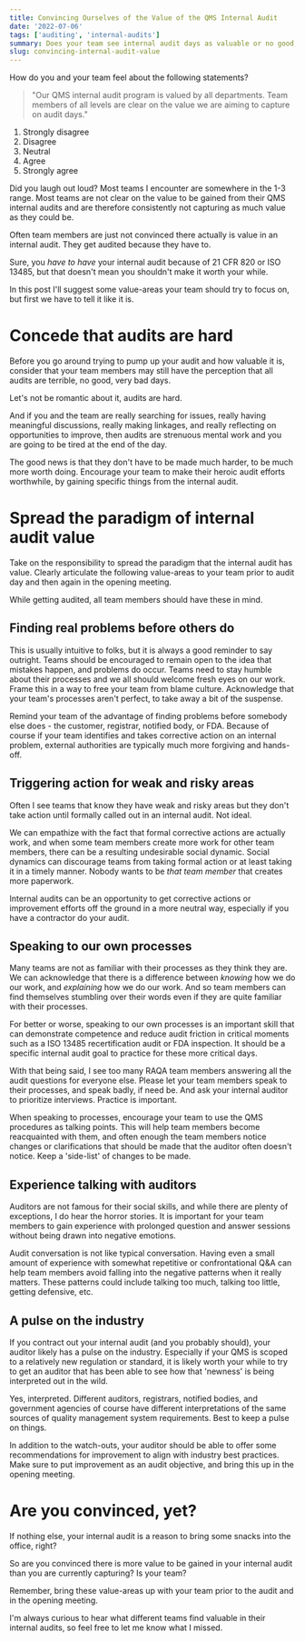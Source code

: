 ```yaml
---
title: Convincing Ourselves of the Value of the QMS Internal Audit
date: '2022-07-06'
tags: ['auditing', 'internal-audits']
summary: Does your team see internal audit days as valuable or no good, terrible, very bad days?
slug: convincing-internal-audit-value
---
```


How do you and your team feel about the following statements?

> "Our QMS internal audit program is valued by all departments. Team members of all levels are clear on the value we are aiming to capture on audit days."

1. Strongly disagree
2. Disagree
3. Neutral
4. Agree
5. Strongly agree

Did you laugh out loud? Most teams I encounter are somewhere in the 1-3 range. Most teams are not clear on the value to be gained from their QMS internal audits and are therefore consistently not capturing as much value as they could be.

Often team members are just not convinced there actually is value in an internal audit. They get audited because they have to.

Sure, you _have to have_ your internal audit because of 21 CFR 820 or ISO 13485, but that doesn't mean you shouldn't make it worth your while.

In this post I'll suggest some value-areas your team should try to focus on, but first we have to tell it like it is.

# Concede that audits are hard

Before you go around trying to pump up your audit and how valuable it is, consider that your team members may still have the perception that all audits are terrible, no good, very bad days.

Let's not be romantic about it, audits are hard.

And if you and the team are really searching for issues, really having meaningful discussions, really making linkages, and really reflecting on opportunities to improve, then audits are strenuous mental work and you are going to be tired at the end of the day.

The good news is that they don't have to be made much harder, to be much more worth doing. Encourage your team to make their heroic audit efforts worthwhile, by gaining specific things from the internal audit.

# Spread the paradigm of internal audit value

Take on the responsibility to spread the paradigm that the internal audit has value. Clearly articulate the following value-areas to your team prior to audit day and then again in the opening meeting.

While getting audited, all team members should have these in mind.

## Finding real problems before others do

This is usually intuitive to folks, but it is always a good reminder to say outright. Teams should be encouraged to remain open to the idea that mistakes happen, and problems do occur. Teams need to stay humble about their processes and we all should welcome fresh eyes on our work. Frame this in a way to free your team from blame culture. Acknowledge that your team's processes aren't perfect, to take away a bit of the suspense.

Remind your team of the advantage of finding problems before somebody else does - the customer, registrar, notified body, or FDA. Because of course if your team identifies and takes corrective action on an internal problem, external authorities are typically much more forgiving and hands-off.

## Triggering action for weak and risky areas

Often I see teams that know they have weak and risky areas but they don't take action until formally called out in an internal audit. Not ideal.

We can empathize with the fact that formal corrective actions are actually work, and when some team members create more work for other team members, there can be a resulting undesirable social dynamic. Social dynamics can discourage teams from taking formal action or at least taking it in a timely manner. Nobody wants to be _that team member_ that creates more paperwork.

Internal audits can be an opportunity to get corrective actions or improvement efforts off the ground in a more neutral way, especially if you have a contractor do your audit.

## Speaking to our own processes

Many teams are not as familiar with their processes as they think they are. We can acknowledge that there is a difference between _knowing_ how we do our work, and _explaining_ how we do our work. And so team members can find themselves stumbling over their words even if they are quite familiar with their processes.

For better or worse, speaking to our own processes is an important skill that can demonstrate competence and reduce audit friction in critical moments such as a ISO 13485 recertification audit or FDA inspection. It should be a specific internal audit goal to practice for these more critical days.

With that being said, I see too many RAQA team members answering all the audit questions for everyone else. Please let your team members speak to their processes, and speak badly, if need be. And ask your internal auditor to prioritize interviews. Practice is important.

When speaking to processes, encourage your team to use the QMS procedures as talking points. This will help team members become reacquainted with them, and often enough the team members notice changes or clarifications that should be made that the auditor often doesn't notice. Keep a 'side-list' of changes to be made.

## Experience talking with auditors

Auditors are not famous for their social skills, and while there are plenty of exceptions, I do hear the horror stories. It is important for your team members to gain experience with prolonged question and answer sessions without being drawn into negative emotions.

Audit conversation is not like typical conversation. Having even a small amount of experience with somewhat repetitive or confrontational Q&A can help team members avoid falling into the negative patterns when it really matters. These patterns could include talking too much, talking too little, getting defensive, etc.

## A pulse on the industry

If you contract out your internal audit (and you probably should), your auditor likely has a pulse on the industry. Especially if your QMS is scoped to a relatively new regulation or standard, it is likely worth your while to try to get an auditor that has been able to see how that 'newness' is being interpreted out in the wild.

Yes, interpreted. Different auditors, registrars, notified bodies, and government agencies of course have different interpretations of the same sources of quality management system requirements. Best to keep a pulse on things.

In addition to the watch-outs, your auditor should be able to offer some recommendations for improvement to align with industry best practices. Make sure to put improvement as an audit objective, and bring this up in the opening meeting.

# Are you convinced, yet?

If nothing else, your internal audit is a reason to bring some snacks into the office, right?

So are you convinced there is more value to be gained in your internal audit than you are currently capturing? Is your team?

Remember, bring these value-areas up with your team prior to the audit and in the opening meeting.

I'm always curious to hear what different teams find valuable in their internal audits, so feel free to let me know what I missed.
